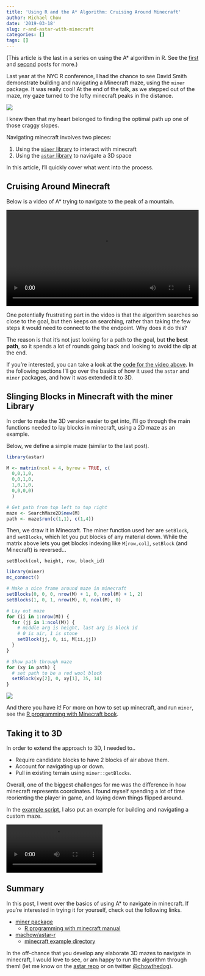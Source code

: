 ```yaml
---
title: 'Using R and the A* Algorithm: Cruising Around Minecraft'
author: Michael Chow
date: '2019-03-18'
slug: r-and-astar-with-minecraft
categories: []
tags: []
---
```


(This article is the last in a series on using the A* algorithm in R.
See the [first](/posts/r-and-astar-cats-to-dogs) and [second](/posts/r-and-astar-maze-viz) posts for more.)

Last year at the NYC R conference, I had the chance to see David Smith demonstrate building and navigating a Minecraft maze, using the `miner` package.
It was really cool!
At the end of the talk, as we stepped out of the maze, my gaze turned to the lofty minecraft peaks in the distance.

![](/004-astar-minecraft-craggyslope.png)

I knew then that my heart belonged to finding the optimal path up one of those craggy slopes.

Navigating minecraft involves two pieces:

1. Using the [`miner` library](https://github.com/ropenscilabs/miner) to interact with minecraft
2. Using the [`astar` library](https://github.com/machow/astar-r) to navigate a 3D space

In this article, I'll quickly cover what went into the process.

## Cruising Around Minecraft

Below is a video of A* trying to navigate to the peak of a mountain.

<video style = "width: 100%" controls>
  <source src="https://s3.amazonaws.com/mchow/posts/004-astar-craggyslope.mp4">
</video>

One potentially frustrating part in the video is that the algorithm searches so close to the goal, but then keeps on searching, rather than taking the few steps it would need to connect to the the endpoint. Why does it do this?

The reason is that it's not just looking for a path to the goal, but **the best path**, so it spends a lot of rounds going back and looking to avoid the dip at the end.

If you're interested, you can take a look at the [code for the video above](https://github.com/machow/astar-r/tree/master/inst/example_minecraft). In the following sections I'll go over the basics of how it used the `astar` and `miner` packages, and how it was extended it to 3D.

## Slinging Blocks in Minecraft with the miner Library

In order to make the 3D version easier to get into, I'll go through the main functions needed to lay blocks in minecraft, using a 2D maze as an example.

Below, we define a simple maze (similar to the last post).

```r
library(astar)

M <- matrix(ncol = 4, byrow = TRUE, c(
  0,0,1,0,
  0,0,1,0,
  1,0,1,0,
  0,0,0,0)
  )

# Get path from top left to top right
maze <- SearchMaze2D$new(M)
path <- maze$run(c(1,1), c(1,4))
```


Then, we draw it in Minecraft.
The miner function used her are `setBlock`, and `setBlocks`,
which let you put blocks of any material down.
While the matrix above lets you get blocks indexing like `M[row,col]`,
`setBlock` (and Minecraft) is reversed...

`setBlock(col, height, row, block_id)`


```r
library(miner)
mc_connect()

# Make a nice frame around maze in minecraft
setBlocks(0, 0, 0, nrow(M) + 1, 0, ncol(M) + 1, 2)
setBlocks(1, 0, 1, nrow(M), 0, ncol(M), 0)

# Lay out maze
for (ii in 1:nrow(M)) {
  for (jj in 1:ncol(M)) {
    # middle arg is height, last arg is block id
    # 0 is air, 1 is stone
    setBlock(jj, 0, ii, M[ii,jj])
  }
}

# Show path through maze
for (xy in path) {
  # set path to be a red wool block
  setBlock(xy[2], 0, xy[1], 35, 14)
}
```

![](/004-astar-minecraft-maze.png)

And there you have it! For more on how to set up minecraft, and run `miner`, see the [R programming with Minecraft book](https://ropenscilabs.github.io/miner_book/).

## Taking it to 3D

In order to extend the approach to 3D, I needed to..

* Require candidate blocks to have 2 blocks of air above them.
* Account for navigating up or down.
* Pull in existing terrain using `miner::getBlocks`.

Overall, one of the biggest challenges for me was the difference in how minecraft represents coordinates. I found myself spending a lot of time reorienting the player in game, and laying down things flipped around. 

In the [example script](https://github.com/machow/astar-r/tree/master/inst/example_minecraft), I also put an example for building and navigating a custom maze.

<video style="width: 50%" controls>
  <source src="https://s3.amazonaws.com/mchow/posts/004-astar-minecraft-3dmaze.mp4">
</video>

## Summary

In this post, I went over the basics of using A* to navigate in minecraft.
If you're interested in trying it for yourself, check out the following links.


* [miner package](https://github.com/ropenscilabs/miner)
  - [R programming with minecraft manual](https://ropenscilabs.github.io/miner_book/index.html)
* [machow/astar-r](https://github.com/machow/astar-r)
  - [minecraft example directory](https://github.com/machow/astar-r/tree/master/inst/example_minecraft)

In the off-chance that you develop any elaborate 3D mazes to navigate in minecraft, I would love to see, or am happy to run the algorithm through them! (let me know on the [astar repo](https://github.com/machow/astar-r/issues) or on twitter [\@chowthedog](https://twitter.com/chowthedog)). 
